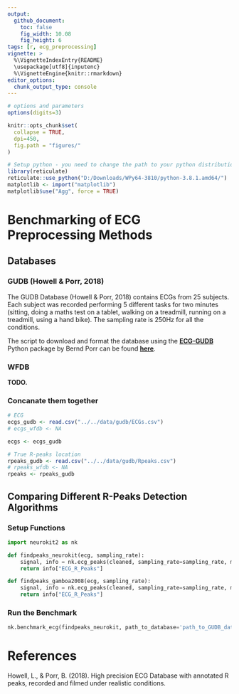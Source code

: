 ```yaml
---
output: 
  github_document:
    toc: false
    fig_width: 10.08
    fig_height: 6
tags: [r, ecg_preprocessing]
vignette: >
  %\VignetteIndexEntry{README}
  \usepackage[utf8]{inputenc}
  %\VignetteEngine{knitr::rmarkdown}
editor_options: 
  chunk_output_type: console
---
```


```r
# options and parameters
options(digits=3)

knitr::opts_chunk$set(
  collapse = TRUE,
  dpi=450,
  fig.path = "figures/"
)

# Setup python - you need to change the path to your python distribution
library(reticulate)
reticulate::use_python("D:/Downloads/WPy64-3810/python-3.8.1.amd64/")
matplotlib <- import("matplotlib")
matplotlib$use("Agg", force = TRUE)
```




# Benchmarking of ECG Preprocessing Methods

## Databases

### GUDB (Howell \& Porr, 2018)

The GUDB Database (Howell \& Porr, 2018) contains ECGs from 25 subjects. Each subject was recorded performing 5 different tasks for two minutes (sitting, doing a maths test on a tablet, walking on a treadmill, running on a treadmill, using a hand bike). The sampling rate is 250Hz for all the conditions.

The script to download and format the database using the [**ECG-GUDB**](https://github.com/berndporr/ECG-GUDB) Python package by Bernd Porr can be found [**here**]().

### WFDB 

**TODO.**

### Concanate them together

```r
# ECG
ecgs_gudb <- read.csv("../../data/gudb/ECGs.csv")
# ecgs_wfdb <- NA

ecgs <- ecgs_gudb

# True R-peaks location
rpeaks_gudb <- read.csv("../../data/gudb/Rpeaks.csv")
# rpeaks_wfdb <- NA
rpeaks <- rpeaks_gudb
```


## Comparing Different R-Peaks Detection Algorithms

### Setup Functions
```python
import neurokit2 as nk

def findpeaks_neurokit(ecg, sampling_rate):
    signal, info = nk.ecg_peaks(cleaned, sampling_rate=sampling_rate, method="neurokit")
    return info["ECG_R_Peaks"]

def findpeaks_gamboa2008(ecg, sampling_rate):
    signal, info = nk.ecg_peaks(cleaned, sampling_rate=sampling_rate, method="gamboa2008")
    return info["ECG_R_Peaks"]
```

### Run the Benchmark
```python
nk.benchmark_ecg(findpeaks_neurokit, path_to_database='path_to_GUDB_database')
```

# References

Howell, L., & Porr, B. (2018). High precision ECG Database with annotated R peaks, recorded and filmed under realistic conditions.
